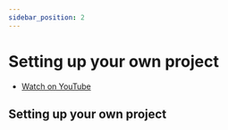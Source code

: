 ```yaml
---
sidebar_position: 2
---
```



# Setting up your own project

- [Watch on YouTube](https://youtu.be/pPy8D-1o7Ck)


## Setting up your own project
<ReactPlayer url='https://youtu.be/pPy8D-1o7Ck' />